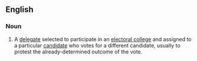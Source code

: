 ==English==
{{wikipedia}}

===Noun===
{{en-noun}}

# {{lb|en|US|politics}} A [[delegate]] selected to participate in an [[electoral college]] and assigned to a particular [[candidate]] who votes for a different candidate, usually to protest the already-determined outcome of the vote.